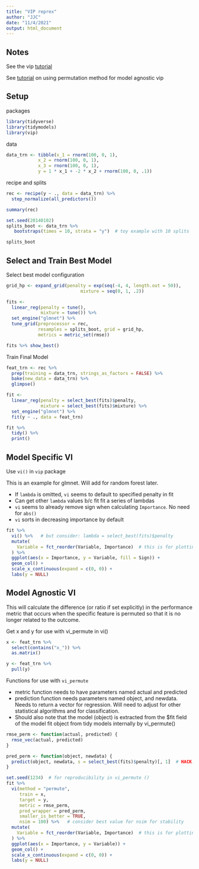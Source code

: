 ```yaml
---
title: "VIP reprex"
author: "JJC"
date: "11/4/2021"
output: html_document
---
```


## Notes
See the vip [tutorial](https://koalaverse.github.io/vip/articles/vip.html)

See [tutorial](https://cran.r-project.org/web/packages/datarobot/vignettes/VariableImportance.html) on using permutation method for model agnostic vip


## Setup

packages
```r
library(tidyverse)
library(tidymodels)
library(vip)
```

data
```r
data_trn <- tibble(x_1 = rnorm(100, 0, 1),
            x_2 = rnorm(100, 0, 1),
            x_3 = rnorm(100, 0, 1),
            y = 1 * x_1 + -2 * x_2 + rnorm(100, 0, .1))
```

recipe and splits
```r
rec <- recipe(y ~ ., data = data_trn) %>% 
  step_normalize(all_predictors())

summary(rec)

set.seed(20140102)
splits_boot <- data_trn %>% 
   bootstraps(times = 10, strata = "y")  # toy example with 10 splits

splits_boot
```

## Select and Train Best Model

Select best model configuration
```r
grid_hp <- expand_grid(penalty = exp(seq(-4, 4, length.out = 50)),
                            mixture = seq(0, 1, .2))

fits <-
  linear_reg(penalty = tune(), 
             mixture = tune()) %>% 
  set_engine("glmnet") %>% 
  tune_grid(preprocessor = rec, 
            resamples = splits_boot, grid = grid_hp, 
            metrics = metric_set(rmse))

fits %>% show_best()
```


Train Final Model
```r
feat_trn <- rec %>%
  prep(training = data_trn, strings_as_factors = FALSE) %>%
  bake(new_data = data_trn) %>% 
  glimpse()

fit <-
  linear_reg(penalty = select_best(fits)$penalty, 
             mixture = select_best(fits)$mixture) %>%
  set_engine("glmnet") %>% 
  fit(y ~ ., data = feat_trn)

fit %>% 
  tidy() %>% 
  print()
```

## Model Specific VI

Use `vi()` in `vip` package

This is an example for glmnet.   Will add for random forest later.  

* If `lambda` is omitted, `vi` seems to default to specified penalty in fit
* Can get other `lambda` values b/c fit fit a series of lambdas
* `vi` seems to already remove sign when calculating `Importance`.  No need for `abs()`
* `vi` sorts in decreasing importance by default
```r
fit %>%
  vi() %>%   # but consider: lambda = select_best(fits)$penalty
  mutate(
    Variable = fct_reorder(Variable, Importance)  # this is for plotting order
  ) %>%
  ggplot(aes(x = Importance, y = Variable, fill = Sign)) +
  geom_col() +
  scale_x_continuous(expand = c(0, 0)) +
  labs(y = NULL)
```


## Model Agnostic VI

This will calculate the difference (or ratio if set explicitly) in the performance metric that occurs when the 
specific feature is permuted so that it is no longer related to the outcome.

Get x and y for use with vi_permute in vi()
```r
x <- feat_trn %>% 
  select(contains("x_")) %>% 
  as.matrix()

y <- feat_trn %>% 
  pull(y)
```


Functions for use with `vi_permute`

* metric function needs to have parameters named actual and predicted
* prediction function needs parameters named object, and newdata.  Needs to return a vector for regression.
Will need to adjust for other statistical algorithms and for classification.  
* Should also note that the model (object) is extracted
from the $fit field of the model fit object from tidy models internally by vi_permute()
```r

rmse_perm <- function(actual, predicted) {
  rmse_vec(actual, predicted)
}

pred_perm <- function(object, newdata) {
  predict(object, newdata, s = select_best(fits)$penalty)[, 1]  # HACK: using global variable for lambda in function.
}

```


```r
set.seed(1234)  # for reproducibility in vi_permute ()
fit %>%
  vi(method = "permute", 
     train = x, 
     target = y,
     metric = rmse_perm,
     pred_wrapper = pred_perm,   
     smaller_is_better = TRUE, 
     nsim = 100) %>%   # consider best value for nsim for stability
  mutate(
    Variable = fct_reorder(Variable, Importance)  # this is for plotting order
  ) %>%
  ggplot(aes(x = Importance, y = Variable)) +
  geom_col() +
  scale_x_continuous(expand = c(0, 0)) +
  labs(y = NULL)
```